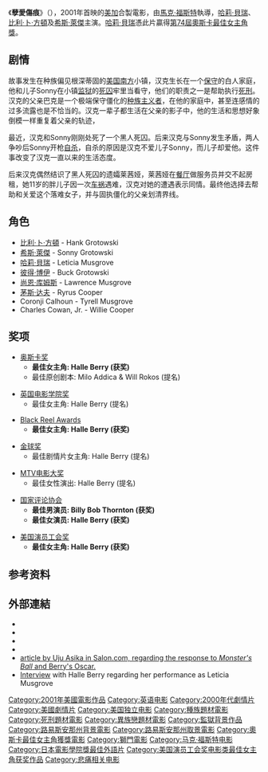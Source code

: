 {{noteTA
|T=zh-tw:擁抱豔陽天; zh-hk:孽愛傷痕; zh-hans:死囚之舞;
|G1=Show
|1=zh-tw:擁抱豔陽天; zh-hk:孽愛傷痕; zh-hans:死囚之舞;
|2=zh-hans:希斯·莱杰;zh-hk:希夫·烈爵;zh-tw:希斯·萊傑;
|3=zh-hans:希斯;zh-hk:希夫;zh-tw:希斯;
|4=zh-hans:莱杰;zh-hk:烈爵;zh-tw:萊傑;
}}
{{Infobox Film
| name = 孽愛傷痕
| original_name = Monster's Ball
| image = Monsterspub1.jpg
| caption = 美国海報
| director = [[馬克·福斯特|馬克·福斯特]]
| producer = [[李·丹尼爾斯|李·丹尼爾斯]]
| writer = Milo Addica<br>Will Rokos
| starring = [[比利·鲍伯·松顿|比利·鲍伯·松顿]]</small><br>[[哈莉·貝瑞|哈莉·貝瑞]]<br>[[希斯·萊傑|希斯·萊傑]]<br>{{le|彼得·博伊尔|Peter Boyle}}<br>{{le|莫斯·迪夫|Mos Def}}<br>[[尚恩·库姆斯|尚恩·库姆斯]]
| music = Asche & Spencer
| cinematography = [[Roberto_Schaefer|Roberto Schaefer]]
| editing = [[Matt_Chesse|Matt Chesse]]
| distributor = [[獅門影業|獅門影業]]
| released = {{start date|2001|11|11}}
| runtime = '''戲院版'''：111分鐘<br>'''沒評級導演版'''：112分鐘
| country = [[美國電影|美國]]、[[加拿大電影|加拿大]]
| language = 英語
| budget = $4百萬[[美元|美元]]
| gross  = $44,909,486
| cn_name  = 
| tw_name  = 
| hk_name  = 
}}
《'''孽愛傷痕'''》（{{lang-en|Monster's Ball}}），2001年首映的[[美國電影|美]][[加拿大電影|加]]合製電影，由[[馬克·福斯特|馬克·福斯特]]執導，[[哈莉·貝瑞|哈莉·貝瑞]]、[[比利·卜·方頓|比利·卜·方頓]]及[[希斯·萊傑|希斯·萊傑]]主演。[[哈莉·貝瑞|哈莉·貝瑞]]憑此片贏得[[第74屆奧斯卡金像獎|第74屆]][[奧斯卡最佳女主角獎|奧斯卡最佳女主角獎]]。

== 剧情 ==
故事发生在种族偏见根深蒂固的[[美国南方|美国南方]]小镇，汉克生长在一个[[保守|保守]]的白人家庭，他和儿子Sonny在小镇[[监狱|监狱]]的[[死囚|死囚]]牢里当看守，他们的职责之一是帮助执行[[死刑|死刑]]。汉克的父亲巴克是一个极端保守僵化的[[种族主义者|种族主义者]]，在他的家庭中，甚至连感情的过多流露也是不恰当的。汉克一辈子都生活在父亲的影子中，他的生活和思想好象倒模一样重复着父亲的轨迹， 

最近，汉克和Sonny刚刚处死了一个黑人死囚。后来汉克与Sonny发生矛盾，两人争吵后Sonny开枪[[自杀|自杀]]，自杀的原因是汉克不爱儿子Sonny，而儿子却爱他。这件事改变了汉克一直以来的生活态度。

后来汉克偶然结识了黑人死囚的遗孀莱茜娅，莱茜娅在[[餐厅|餐厅]]做服务员并交不起房租，她11岁的胖儿子因一次[[车祸|车祸]]遇难，汉克对她的遭遇表示同情。最终他选择去帮助和关爱这个落难女子，并与固执僵化的父亲划清界线。

==角色==
* [[比利·卜·方頓|比利·卜·方頓]] - Hank Grotowski
* [[希斯·萊傑|希斯·萊傑]] - Sonny Grotowski
* [[哈莉·貝瑞|哈莉·貝瑞]] - Leticia Musgrove
* [[彼得·博伊|彼得·博伊]] - Buck Grotowski
* [[尚恩·库姆斯|尚恩·库姆斯]] - Lawrence Musgrove
* [[茅斯·达夫|茅斯·达夫]] - Ryrus Cooper
* Coronji Calhoun - Tyrell Musgrove
* Charles Cowan, Jr. - Willie Cooper

== 奖项 ==
* [[奥斯卡奖|奥斯卡奖]]
** '''最佳女主角: Halle Berry (获奖)'''
** 最佳原创剧本: Milo Addica & Will Rokos (提名)

* [[英国电影学院奖|英国电影学院奖]]
** 最佳女主角: Halle Berry (提名)

* [[Black_Reel_Awards|Black Reel Awards]]
** '''最佳女主角: Halle Berry (获奖)'''

* [[金球奖|金球奖]]
** 最佳剧情片女主角: Halle Berry (提名)

* [[MTV电影大奖|MTV电影大奖]]
** 最佳女性演出: Halle Berry (提名)

* [[国家评论协会|国家评论协会]]
** '''最佳男演员: Billy Bob Thornton (获奖)'''
** '''最佳女演员: Halle Berry (获奖)'''

* [[美国演员工会奖|美国演员工会奖]]
** '''最佳女主角: Halle Berry (获奖)'''

==参考资料==
{{Reflist}}

==外部連結==
* {{imdb title|0285742}}
* {{amg movie|257291}}
* {{mojo title|monstersball}}
* {{rotten-tomatoes|id=monsters_ball}}
* [http://www.salon.com/ent/movies/feature/2002/03/29/black_oscars article by Uju Asika in Salon.com, regarding the response to ''Monster's Ball'' and Berry's Oscar.]{{Wayback|url=http://www.salon.com/ent/movies/feature/2002/03/29/black_oscars |date=20060304111535 }}
* [https://web.archive.org/web/20100303020625/http://www.beatboxbetty.com/celebetty/halleberry/halleberry/halleberry.htm Interview] with Halle Berry regarding her performance as Leticia Musgrove

{{Marc Forster}}

{{DEFAULTSORT:Monster's Ball}}
[[Category:2001年美國電影作品|Category:2001年美國電影作品]]
[[Category:英语电影|Category:英语电影]]
[[Category:2000年代劇情片|Category:2000年代劇情片]]
[[Category:美國劇情片|Category:美國劇情片]]
[[Category:美国独立电影|Category:美国独立电影]]
[[Category:種族題材電影|Category:種族題材電影]]
[[Category:死刑題材電影|Category:死刑題材電影]]
[[Category:異族戀題材電影|Category:異族戀題材電影]]
[[Category:監獄背景作品|Category:監獄背景作品]]
[[Category:路易斯安那州背景電影|Category:路易斯安那州背景電影]]
[[Category:路易斯安那州取景電影|Category:路易斯安那州取景電影]]
[[Category:奧斯卡最佳女主角獲獎電影|Category:奧斯卡最佳女主角獲獎電影]]
[[Category:獅門電影|Category:獅門電影]]
[[Category:马克·福斯特电影|Category:马克·福斯特电影]]
[[Category:日本電影學院獎最佳外語片|Category:日本電影學院獎最佳外語片]]
[[Category:美国演员工会奖电影类最佳女主角获奖作品|Category:美国演员工会奖电影类最佳女主角获奖作品]]
[[Category:悲痛相关电影|Category:悲痛相关电影]]